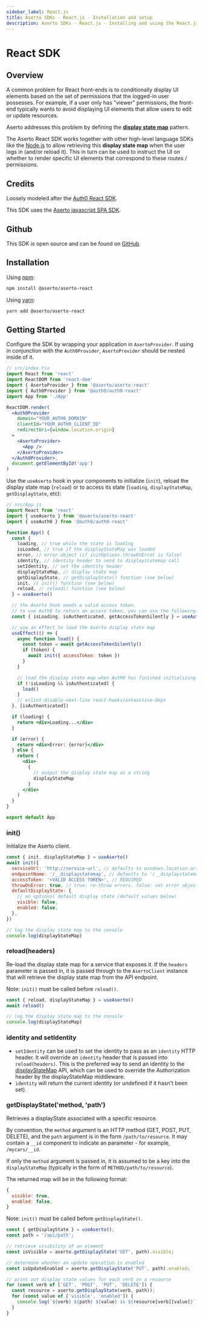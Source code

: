 ```yaml
---
sidebar_label: React.js
title: Aserto SDKs - React.js - Installation and setup
description: Aserto SDKs - React.js - Installing and using the React.js SDK middleware
---
```


# React SDK

## Overview

A common problem for React front-ends is to conditionally display UI elements based on the set of permissions
that the logged-in user possesses. For example, if a user only has "viewer" permissions,
the front-end typically wants to avoid displaying UI elements that allow users to edit or update resources.

Aserto addresses this problem by defining the [**display state map**](/docs/authorizer-guide/display-state-map) pattern.

The Aserto React SDK works together with other high-level language SDKs like the
[Node.js](/docs/software-development-kits/javascript/express#displaystatemap-middleware) to allow retrieving this
**display state map** when the user logs in (and/or reload it). This in turn can be used to instruct
the UI on whether to render specific UI elements that correspond to these routes / permissions.

## Credits

Loosely modeled after the [Auth0 React SDK](https://github.com/auth0/auth0-react).

This SDK uses the [Aserto javascript SPA SDK](https://github.com/aserto-dev/aserto-spa-js).

## Github

This SDK is open source and can be found on [GitHub](https://github.com/aserto-dev/aserto-react).

## Installation

Using [npm](https://npmjs.org):

```sh
npm install @aserto/aserto-react
```

Using [yarn](https://yarnpkg.com):

```sh
yarn add @aserto/aserto-react
```

## Getting Started

Configure the SDK by wrapping your application in `AsertoProvider`. If using in conjunction with the `Auth0Provider`, `AsertoProvider` should be nested inside of it.

```jsx
// src/index.tsx
import React from 'react'
import ReactDOM from 'react-dom'
import { AsertoProvider } from '@aserto/aserto-react'
import { Auth0Provider } from '@auth0/auth0-react'
import App from './App'

ReactDOM.render(
  <Auth0Provider
    domain="YOUR_AUTH0_DOMAIN"
    clientId="YOUR_AUTH0_CLIENT_ID"
    redirectUri={window.location.origin}
  >
    <AsertoProvider>
      <App />
    </AsertoProvider>
  </Auth0Provider>,
  document.getElementById('app')
)
```

Use the `useAserto` hook in your components to initialize (`init`), reload the display state map (`reload`) or to access its state (`loading`, `displayStateMap`, `getDisplayState`, etc):

```jsx
// src/App.js
import React from 'react'
import { useAserto } from '@aserto/aserto-react'
import { useAuth0 } from '@auth0/auth0-react'

function App() {
  const {
    loading, // true while the state is loading
    isLoaded, // true if the displayStateMap was loaded
    error, // error object (if initOptions.throwOnError is false)
    identity, // identity header to send to displaystatemap call
    setIdentity, // set the identity header
    displayStateMap, // display state map
    getDisplayState, // getDisplayState() function (see below)
    init, // init() function (see below)
    reload, // reload() function (see below)
  } = useAserto()

  // the Aserto hook needs a valid access token.
  // to use Auth0 to return an access token, you can use the following:
  const { isLoading, isAuthenticated, getAccessTokenSilently } = useAuth0()

  // use an effect to load the Aserto display state map
  useEffect(() => {
    async function load() {
      const token = await getAccessTokenSilently()
      if (token) {
        await init({ accessToken: token })
      }
    }

    // load the display state map when Auth0 has finished initializing
    if (!isLoading && isAuthenticated) {
      load()
    }
    // eslint-disable-next-line react-hooks/exhaustive-deps
  }, [isAuthenticated])

  if (loading) {
    return <div>Loading...</div>
  }

  if (error) {
    return <div>Error: {error}</div>
  } else {
    return (
      <div>
        {
          // output the display state map as a string
          displayStateMap
        }
      </div>
    )
  }
}

export default App
```

### init()

Initialize the Aserto client.

```js
const { init, displayStateMap } = useAserto()
await init({
  serviceUrl: 'http://service-url', // defaults to windows.location.origin
  endpointName: '/__displaystatemap', // defaults to '/__displaystatemap'
  accessToken: '<VALID ACCESS TOKEN>', // REQUIRED
  throwOnError: true, // true: re-throw errors. false: set error object. defaults to true.
  defaultDisplayState: {
    // an optional default display state (default values below)
    visible: false,
    enabled: false,
  },
})

// log the display state map to the console
console.log(displayStateMap)
```

### reload(headers)

Re-load the display state map for a service that exposes it. If the `headers` parameter is passed in, it is passed through to the `AsertoClient` instance that will retrieve the display state map from the API endpoint.

Note: `init()` must be called before `reload()`.

```js
const { reload, displayStateMap } = useAserto()
await reload()

// log the display state map to the console
console.log(displayStateMap)
```

### identity and setIdentity

- `setIdentity` can be used to set the identity to pass as an `identity` HTTP header. It will override an `identity` header that is passed into `reload(headers)`. This is the preferred way to send an identity to the [displayStateMap](/docs/software-development-kits/javascript/express#displaystatemap-middleware) API, which can be used to override the Authorization header by the displayStateMap middleware.
- `identity` will return the current identity (or undefined if it hasn't been set).

### getDisplayState('method, 'path')

Retrieves a displayState associated with a specific resource.

By convention, the `method` argument is an HTTP method (GET, POST, PUT, DELETE), and the `path` argument is in the form `/path/to/resource`. It may contain a `__id` component to indicate an parameter - for example, `/mycars/__id`.

If only the `method` argument is passed in, it is assumed to be a key into the `displayStateMap` (typically in the form of `METHOD/path/to/resource`).

The returned map will be in the following format:

```js
{
  visible: true,
  enabled: false,
}
```

Note: `init()` must be called before `getDisplayState()`.

```js
const { getDisplayState } = useAserto();
const path = '/api/path';

// retrieve visibility of an element
const isVisible = aserto.getDisplayState('GET', path).visible;

// determine whether an update operation is enabled
const isUpdateEnabled = aserto.getDisplayState('PUT', path).enabled;

// print out display state values for each verb on a resource
for (const verb of ['GET', 'POST', 'PUT', 'DELETE']) {
  const resource = aserto.getDisplayState(verb, path));
  for (const value of ['visible', 'enabled']) {
    console.log(`${verb} ${path} ${value} is ${resource[verb][value]}`);
  }
}
```
